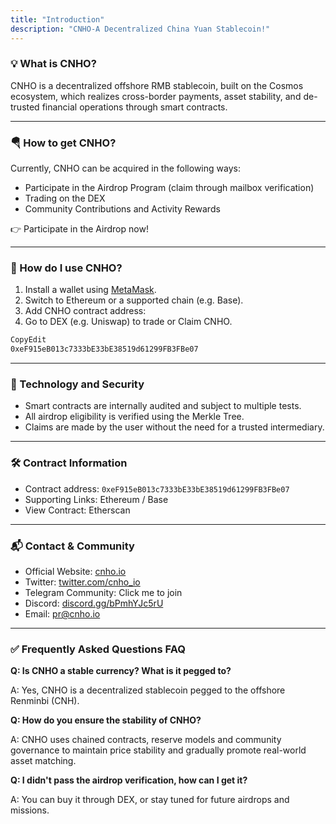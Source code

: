 ```yaml
---
title: "Introduction"
description: "CNHO-A Decentralized China Yuan Stablecoin!"
---
```


### 💡 What is CNHO?

CNHO is a decentralized offshore RMB stablecoin, built on the Cosmos ecosystem, which realizes cross-border payments, asset stability, and de-trusted financial operations through smart contracts.

---

### 🪂 How to get CNHO?

Currently, CNHO can be acquired in the following ways:

- Participate in the Airdrop Program (claim through mailbox verification)
- Trading on the DEX
- Community Contributions and Activity Rewards

👉 Participate in the Airdrop now\!

---

### 🦊 How do I use CNHO?

1. Install a wallet using [MetaMask](https://metamask.io/).
2. Switch to Ethereum or a supported chain (e.g. Base).
3. Add CNHO contract address:
4. Go to DEX (e.g. Uniswap) to trade or Claim CNHO.

```bash
CopyEdit
0xeF915eB013c7333bE33bE38519d61299FB3FBe07
```

---

### 🔐 Technology and Security

- Smart contracts are internally audited and subject to multiple tests.
- All airdrop eligibility is verified using the Merkle Tree.
- Claims are made by the user without the need for a trusted intermediary.

---

### 🛠 Contract Information

- Contract address: `0xeF915eB013c7333bE33bE38519d61299FB3FBe07`
- Supporting Links: Ethereum / Base
- View Contract: Etherscan

---

### 📬 Contact & Community

- Official Website: [cnho.io](http://cnho.io)
- Twitter: [twitter.com/cnho_io](https://twitter.com/cnho_io)
- Telegram Community: Click me to join
- Discord: [discord.gg/bPmhYJc5rU](http://discord.gg/bPmhYJc5rU)
- Email: [pr@cnho.io](mailto:pr@cnho.io)

---

### ✅ Frequently Asked Questions FAQ

**Q: Is CNHO a stable currency? What is it pegged to?**

A: Yes, CNHO is a decentralized stablecoin pegged to the offshore Renminbi (CNH).

**Q: How do you ensure the stability of CNHO?**

A: CNHO uses chained contracts, reserve models and community governance to maintain price stability and gradually promote real-world asset matching.

**Q: I didn't pass the airdrop verification, how can I get it?**

A: You can buy it through DEX, or stay tuned for future airdrops and missions.